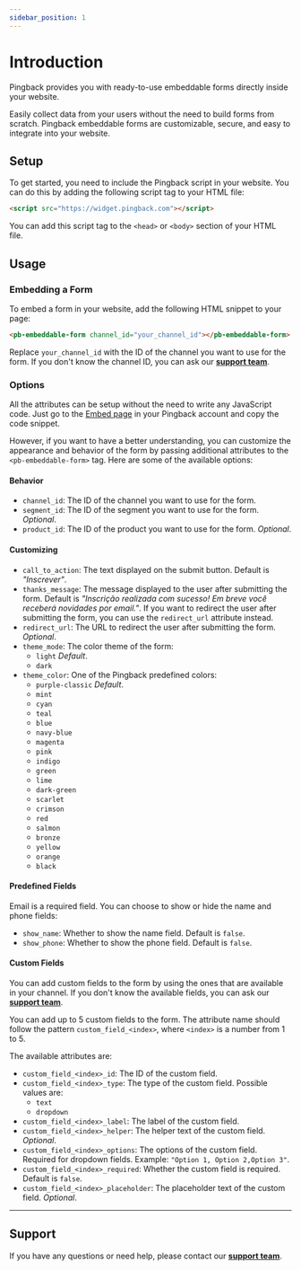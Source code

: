 ```yaml
---
sidebar_position: 1
---
```


# Introduction

Pingback provides you with ready-to-use embeddable forms directly inside your website.

Easily collect data from your users without the need to build forms from scratch. Pingback embeddable forms are customizable, secure, and easy to integrate into your website.

## Setup

To get started, you need to include the Pingback script in your website. You can do this by adding the following script tag to your HTML file:

```html
<script src="https://widget.pingback.com"></script>
```

You can add this script tag to the `<head>` or `<body>` section of your HTML file.

## Usage

### Embedding a Form

To embed a form in your website, add the following HTML snippet to your page:

```html
<pb-embeddable-form channel_id="your_channel_id"></pb-embeddable-form>
```

Replace `your_channel_id` with the ID of the channel you want to use for the form. If you don't know the channel ID, you can ask our [**support team**](https://helpcenter.pingback.com/).

### Options

All the attributes can be setup without the need to write any JavaScript code. Just go to the [Embed page](https://pingback.com/publish/settings/embed) in your Pingback account and copy the code snippet.

However, if you want to have a better understanding, you can customize the appearance and behavior of the form by passing additional attributes to the `<pb-embeddable-form>` tag. Here are some of the available options:

#### Behavior

- `channel_id`: The ID of the channel you want to use for the form.
- `segment_id`: The ID of the segment you want to use for the form. _Optional_.
- `product_id`: The ID of the product you want to use for the form. _Optional_.

#### Customizing

- `call_to_action`: The text displayed on the submit button. Default is _"Inscrever"_.
- `thanks_message`: The message displayed to the user after submitting the form. Default is _"Inscrição realizada com sucesso! Em breve você receberá novidades por email."_. If you want to redirect the user after submitting the form, you can use the `redirect_url` attribute instead.
- `redirect_url`: The URL to redirect the user after submitting the form. _Optional_.
- `theme_mode`: The color theme of the form:
  - `light` _Default_.
  - `dark`
- `theme_color`: One of the Pingback predefined colors:
  - `purple-classic` _Default_.
  - `mint`
  - `cyan`
  - `teal`
  - `blue`
  - `navy-blue`
  - `magenta`
  - `pink`
  - `indigo`
  - `green`
  - `lime`
  - `dark-green`
  - `scarlet`
  - `crimson`
  - `red`
  - `salmon`
  - `bronze`
  - `yellow`
  - `orange`
  - `black`

#### Predefined Fields

Email is a required field. You can choose to show or hide the name and phone fields:

- `show_name`: Whether to show the name field. Default is `false`.
- `show_phone`: Whether to show the phone field. Default is `false`.

#### Custom Fields

You can add custom fields to the form by using the ones that are available in your channel. If you don't know the available fields, you can ask our [**support team**](https://helpcenter.pingback.com/).

You can add up to 5 custom fields to the form. The attribute name should follow the pattern `custom_field_<index>`, where `<index>` is a number from 1 to 5.

The available attributes are:

- `custom_field_<index>_id`: The ID of the custom field.
- `custom_field_<index>_type`: The type of the custom field. Possible values are:
  - `text`
  - `dropdown`
- `custom_field_<index>_label`: The label of the custom field.
- `custom_field_<index>_helper`: The helper text of the custom field. _Optional_.
- `custom_field_<index>_options`: The options of the custom field. Required for dropdown fields. Example: `"Option 1, Option 2,Option 3"`.
- `custom_field_<index>_required`: Whether the custom field is required. Default is `false`.
- `custom_field_<index>_placeholder`: The placeholder text of the custom field. _Optional_.


---

## Support

If you have any questions or need help, please contact our [**support team**](https://helpcenter.pingback.com/).
